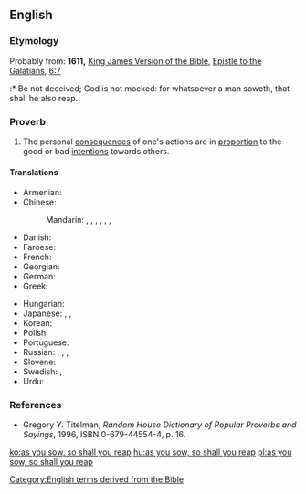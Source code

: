 ==English==

===Etymology===
Probably from: '''1611,''' [[w:King James Version of the Bible|King James Version of the Bible]], [[w:Epistle to the Galatians|Epistle to the Galatians]], [[s:Bible (King James)/Galatians#Chapter 6|6:7]]
:* Be not deceived; God is not mocked: for whatsoever a man soweth, that shall he also reap.

===Proverb===
{{head|en|proverb}}

# The personal [[consequences]] of one's actions are in [[proportion]] to the good or bad [[intentions]] towards others.

====Translations====
{{trans-top|consequences of actions are in proportion to intentions}}
* Armenian: {{t|hy|ինչ որ ցանես, էն կհնձես}}
* Chinese:
*: Mandarin: {{t+|cmn|種瓜得瓜，種豆得豆|sc=Hani}}, {{t+|cmn|种瓜得瓜，种豆得豆|tr=zhòngguādéguā, zhǒngdòudédòu|sc=Hani}} {{qualifier|sow melon and you get melon, sow beans and you get beans}}, {{t+|cmn|種瓜得瓜|sc=Hani}}, {{t+|cmn|种瓜得瓜|tr=zhòngguādéguā|sc=Hani}}, {{t+|cmn|種豆得豆|sc=Hani}}, {{t+|cmn|种豆得豆|tr=zhǒngdòudédòu|sc=Hani}}, {{t|cmn|出乎爾者、反乎爾者也。|sc=Hani}}
* Danish: {{t|da|man ligger som man reder}}
* Faroese: {{t|fo|sjálvgjørt er væl gjørt}}
* French: {{t|fr|vous récolterez ce que vous semez}}
* Georgian: {{t|ka|რასაც დასთეს იმას მოიმკი|sc=Geor}}
* German: {{t|de|man erntet was man sät}}
* Greek: {{t|el|όπως στρώσεις, θα κοιμηθείς}}
{{trans-mid}}
* Hungarian: {{t+|hu|ki mint vet, úgy arat}}
* Japanese: {{t|ja|蒔いた種は刈らねばならない|tr=まいたたねはからねばならない, maita tane wa karaneba naranai|sc=Jpan}}, {{t|ja|爾に出ずる者は、爾に反える (なじにいずるものは、なにじにかえる)|tr=nanji ni izuru mono wa, nanji ni kaeru|sc=Jpan}}, {{t|ja|悪事身に返る|tr=akuji mi ni kaeru (your evil deeds come back to you)|sc=Jpan}}
* Korean: {{t+|ko|콩 심은 데 콩 나고 팥 심은 데 팥 난다|tr=kong sim-eun de kong nago pat sim-eun de pat nanda|sc=Kore}}
* Polish: {{t|pl|kto sieje wiatr, zbiera burzę}}
* Portuguese: {{t|pt|você colhe o que planta}}
* Russian: {{t|ru|как посе́ешь, так и пожнёшь}}, {{t+|ru|что посе́ешь, то и пожнёшь}}, {{t+|ru|как ау́кнется, так и откли́кнется}}, {{t|ru|кто се́ет ветер, пожнёт бу́рю}}
* Slovene: {{t|sl|kakor boš sejal, tako boš žel}}
* Swedish: {{t|sv|som man sår får man skörda}}, {{t|sv|som man bäddar får man ligga}}
* Urdu: {{t|ur|جیسے کرنی ویسے بھرنی|sc=ur-Arab|tr=jaise karni waise bharni}}
{{trans-bottom}}

===References===
* Gregory Y. Titelman, ''Random House Dictionary of Popular Proverbs and Sayings'', 1996, ISBN 0-679-44554-4, p. 16.

[[Category:English terms derived from the Bible]]

[[ko:as you sow, so shall you reap]]
[[hu:as you sow, so shall you reap]]
[[pl:as you sow, so shall you reap]]